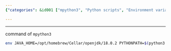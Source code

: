 ```yaml
---
{"categories": &id001 ["mpython3", "Python scripts", "Environment variables", "JAVA_HOME", "PYTHONPATH", "Library version mixing"], "category": "Python Programming", "date": "2022-11-04 13:45:04", "description": "This article provides a guide on using the &grave;mpython3&grave; command to execute Python scripts. It explains how to set environment variables such as JAVA_HOME and PYTHONPATH beforehand, ensuring correct compatibility with different library versions.", "tags": *id001, "title": "mixing different version of python libraries and pass environment variables beforehand"}

---
```


------
command of `mpython3`
```bash
env JAVA_HOME=/opt/homebrew/Cellar/openjdk/18.0.2 PYTHONPATH=$(python3 -c "import sys; print(':'.join(sys.path))"):/opt/homebrew/lib/python3.10/site-packages python3 $@
```
